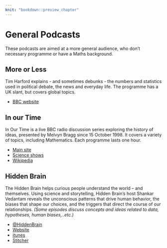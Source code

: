```yaml
---
knit: "bookdown::preview_chapter"
---
```


# General Podcasts

These podcasts are aimed at a more general audience, who don't necessary
programme or have a Maths background.

## More or Less

Tim Harford explains - and sometimes debunks - the numbers and statistics used in political debate, the news and everyday life.
The programme has a UK slant, but covers global topics.

 * [BBC website](http://www.bbc.co.uk/programmes/b006qshd)
 
 
## In our Time

In Our Time is a live BBC radio discussion series exploring the history of ideas, 
presented by Melvyn Bragg since 15 October 1998. It covers a variety of topics, including
Mathematics. Each programme lasts one hour. 

 * [Main site](http://www.bbc.co.uk/programmes/b006qykl)
 * [Science shows](http://www.bbc.co.uk/programmes/p01gyd7j)
 * [Wikipedia](https://en.wikipedia.org/wiki/In_Our_Time_(radio_series))

## Hidden Brain

The Hidden Brain helps curious people understand the world – and themselves. Using science and storytelling, Hidden Brain's host Shankar Vedantam reveals the unconscious patterns that drive human behavior, the biases that shape our choices, and the triggers that direct the course of our relationships.
*(Some episodes discuss concepts and ideas related to data, hypotheses, human biases,..etc.)*

* [\@HiddenBrain](https://twitter.com/HiddenBrain)
* [Website](http://www.npr.org/series/423302056/hidden-brain)
* [itunes](https://itunes.apple.com/us/podcast/hidden-brain/id1028908750)
* [Stitcher](https://www.stitcher.com/podcast/hidden-brain)

